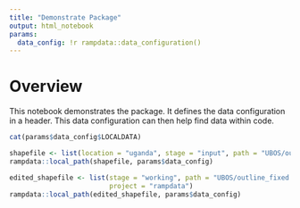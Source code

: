 ```yaml
---
title: "Demonstrate Package"
output: html_notebook
params:
  data_config: !r rampdata::data_configuration()
---
```


# Overview

This notebook demonstrates the \link{rampdata} package.
It defines the data configuration in a header.
This data configuration can then help find data
within code.

```r
cat(params$data_config$LOCALDATA)
```

```r
shapefile <- list(location = "uganda", stage = "input", path = "UBOS/outline.shp")
rampdata::local_path(shapefile, params$data_config)
```

```r
edited_shapefile <- list(stage = "working", path = "UBOS/outline_fixed.shp",
                         project = "rampdata")
rampdata::local_path(edited_shapefile, params$data_config)
```

